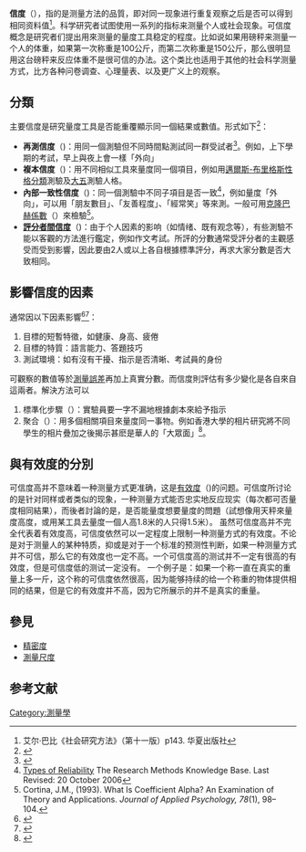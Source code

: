 {{distinguish|有效度}}
'''信度'''（{{lang-en|Reliability}}），指的是测量方法的品質，即对同一现象进行重复观察之后是否可以得到相同资料值<ref>艾尔·巴比《社会研究方法》（第十一版）p143. 华夏出版社</ref>。科学研究者试图使用一系列的指标来测量个人或社会现象。可信度概念是研究者们提出用來测量的量度工具稳定的程度。比如说如果用磅秤来测量一个人的体重，如果第一次称重是100公斤，而第二次称重是150公斤，那么很明显用这台磅秤来反应体重不是很可信的办法。这个类比也适用于其他的社会科学测量方式，比方各种问卷调查、心理量表、以及更广义上的观察。

== 分類 ==
主要信度是研究量度工具是否能重覆顯示同一個結果或數值。形式如下<ref>{{Cite book|edition=6|chapter=|url=https://www.worldcat.org/oclc/1035718843|location=Xinbei shi|isbn=9789861917337|oclc=1035718843|last=Wang Peiling,|last2=王珮玲,|title=幼兒發展、學習評量與輔|first=|publisher=|year=|pages=}}</ref>：

*'''再測信度'''（{{lang-en|test–retest reliability}})：用同一個測驗但不同時間點測試同一群受試者<ref name="GUM">{{Citation|publisher=Joint Committee for Guides in Metrology|title=JCGM 100:2008. Evaluation of measurement data – Guide to the expression of uncertainty in measurement|year=2008|url=http://www.bipm.org/utils/common/documents/jcgm/JCGM_100_2008_E.pdf|accessdate=2019-04-02|archive-date=2019-09-28|archive-url=https://web.archive.org/web/20190928003746/https://www.bipm.org/utils/common/documents/jcgm/JCGM_100_2008_E.pdf|dead-url=no}}</ref>。例如，上下學期的考試，早上與夜上會一樣「外向」
*'''複本信度'''（{{lang-en|inter-method reliability}})：用不同相似工具來量度同一個項目，例如用[[邁爾斯-布里格斯性格分類法|邁爾斯-布里格斯性格分類]]測驗及[[五大性格特质|大五]]測驗人格。
*'''內部一致性信度'''（{{lang-en|internal consistency reliability}})：同一個測驗中不同子項目是否一致<ref name="socialresearchmethods">[http://www.socialresearchmethods.net/kb/reltypes.php Types of Reliability] {{Wayback|url=http://www.socialresearchmethods.net/kb/reltypes.php |date=20180606064146 }} The Research Methods Knowledge Base. Last Revised: 20 October 2006</ref>，例如量度「外向」，可以用「朋友數目」、「友善程度」、「經常笑」等來測。一般可用[[克隆巴赫係數|克隆巴赫係數]]（{{lang-en|Cronbach's alpha}}）來檢驗<ref name="Cortina">Cortina, J.M., (1993). What Is Coefficient Alpha? An Examination of Theory and Applications. ''Journal of Applied Psychology, 78''(1), 98–104.</ref>。
*'''[[評分者間信度|評分者間信度]]'''（{{lang-en|inter-rater reliability}})：由于个人因素的影响（如情绪、既有观念等），有些測驗不能以客觀的方法進行鑑定，例如作文考試。所評的分數通常受評分者的主觀感受而受到影響，因此要由2人或以上各自根據標準評分，再求大家分數是否大致相同。

== 影響信度的因素 ==
通常因以下因素影響<ref name="David">{{cite book|last=Davidshofer|first=Kevin R. Murphy, Charles O.|title=Psychological testing : principles and applications|year=2005|publisher=Pearson/Prentice Hall|location=Upper Saddle River, N.J.|isbn=0-13-189172-3|edition=6th}}</ref><ref name="David2">{{cite book|last=Davidshofer|first=Kevin R. Murphy, Charles O.|title=Psychological testing : principles and applications|year=2005|publisher=Pearson/Prentice Hall|location=Upper Saddle River, N.J.|isbn=0-13-189172-3|edition=6th}}</ref>：

# 目標的短暫特徵，如健康、身高、疲倦
# 目標的特質：語言能力、答題技巧
# 測試環境：如有沒有干擾、指示是否清晰、考試員的身份

可觀察的數值等於[[测量误差|測量誤差]]再加上真實分數。而信度則評估有多少變化是各自來自這兩者。解決方法可以

# 標準化步驟（{{Lang-en|constant scripted procedure}}）：實驗員要一字不漏地根據劇本來給予指示
# 聚合（{{Lang-en|Aggregation}}）：用多個相關項目來量度同一事物。例如香港大學的相片研究將不同學生的相片疊加之後揭示甚麽是華人的「大眾面」<ref>{{Cite web|url=http://www.faceoftomorrow.com/|work=www.faceoftomorrow.com|accessdate=2019-04-02|title=存档副本|archive-date=2015-08-01|archive-url=https://web.archive.org/web/20150801070644/http://faceoftomorrow.com/|dead-url=no}}</ref>。

== 與有效度的分別 ==
可信度高并不意味着一种测量方式更准确，这是[[有效度|有效度]]（{{lang-en|validity }})的问题。可信度所讨论的是针对同样或者类似的现象，一种测量方式能否忠实地反应现实（每次都可否量度相同結果），而後者討論的是，是否能量度想要量度的問題（試想像用天秤來量度高度，或用某工具去量度一個人高1.8米的人只得1.5米）。
虽然可信度高并不完全代表着有效度高，可信度依然可以一定程度上限制一种测量方式的有效度。不论是对于测量人的某种特质，抑或是对于一个标准的预测性判断，如果一种测量方式并不可信，那么它的有效度也一定不高。一个可信度高的测试并不一定有很高的有效度，但是可信度低的测试一定没有。
一个例子是：如果一个称一直在真实的重量上多一斤，这个称的可信度依然很高，因为能够持续的给一个称重的物体提供相同的结果，但是它的有效度并不高，因为它所展示的并不是真实的重量。

== 參見 ==
* [[精密度|精密度]]
*[[測量尺度|測量尺度]]

== 参考文献 ==
{{Reflist}}

[[Category:測量學|Category:測量學]]
